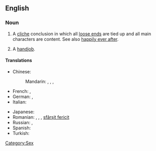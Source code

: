 ==English==

===Noun===
{{en-noun}}

# A [[cliche]] conclusion in which all [[loose end]]s are tied up and all main characters are content. See also [[happily ever after]].
# {{context|vulgar|slang|used euphemistically}} A [[handjob]].

====Translations====
{{trans-top|happy end}}
* Chinese:
*: Mandarin: {{t|cmn|大團圓|sc=Hani}},  {{t|cmn|大团圆|tr=dàtuányuán|sc=Hani}},  {{t|cmn|大團圓結局|sc=Hani}},  {{t|cmn|大团圆结局|tr=dàtuányuán jiéjú|sc=Hani}}
* French: {{t|fr|fin heureuse|f}},  {{t+|fr|happy end|m}}
* German: {{t|de|Happy End|n}},  {{t|de|glückliches Ende|n}}
* Italian: {{t-|it|lieto fine|m}}
{{trans-mid}}
* Japanese: {{t|ja|ハッピーエンド|tr=happīendo}}
* Romanian: {{t|ro|final norocos|n}}, {{t|ro|final fericit|n}}, {{t|ro|final reușit|n}}, [[sfârșit fericit]] {{n}}
* Russian: {{t|ru|счастливый конец|m|tr=sčastlívyj konéc}},  {{t|ru|хэппи-энд|m|tr=xéppi-énd}}
* Spanish: {{t|es|final feliz|m}}
* Turkish: {{t-|tr|mutlu son}}
{{trans-bottom}}
[[Category:Sex]]